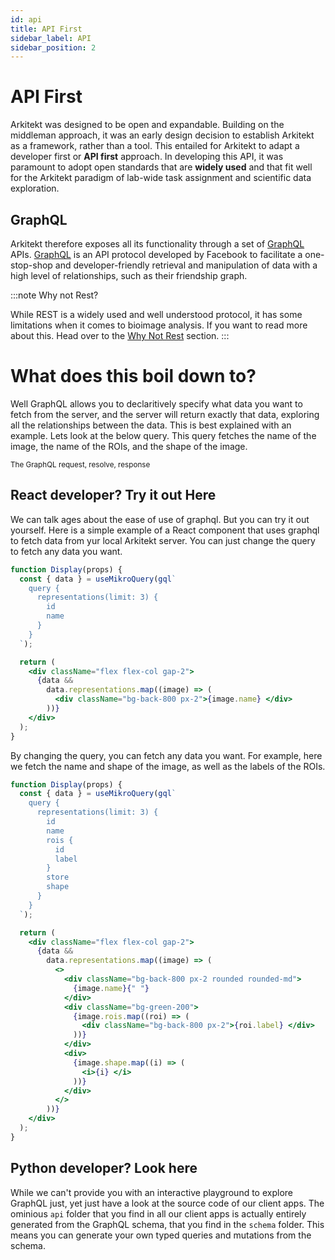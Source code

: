```yaml
---
id: api
title: API First
sidebar_label: API
sidebar_position: 2
---
```



# API First

Arkitekt was designed to be open and expandable. Building on the middleman approach, it
was an early design decision to establish Arkitekt as a framework, rather than a tool. This
entailed for Arkitekt to adapt a developer first or **API first** approach. In developing this
API, it was paramount to adopt open standards that are **widely used** and that fit well for the
Arkitekt paradigm of lab-wide task assignment and scientific data exploration.

## GraphQL

Arkitekt therefore exposes all its functionality through a set of [GraphQL](https://graphql.org/) APIs. [GraphQL](https://graphql.org/) is an
API protocol developed by Facebook to facilitate a one-stop-shop and developer-friendly
retrieval and manipulation of data with a high level of relationships, such as their friendship
graph. 

:::note Why not Rest?

While REST is a widely used and well understood protocol, it has some limitations when it comes to
bioimage analysis. If you want to read more about this. Head over to the [Why Not Rest](/docs/design/why-not/rest) section.
:::




# What does this boil down to?

Well GraphQL allows you to declaritively specify what data you want to fetch from the server, and the server will return exactly that data, exploring
all the relationships between the data. This is best explained with an example. Lets look at the
below query. This query fetches the name of the image, the name of the ROIs, and the shape of the image.

<div className="mt-2 w-20">
<Image img={thumbnail} />

<div className="text-gray-400 mb-2">
<small>The GraphQL request, resolve, response  </small>
</div>
</div>

## React developer? Try it out Here

We can talk ages about the ease of use of graphql. But you can try it out yourself. Here is a simple example of a React component that uses graphql to fetch data from yur local Arkitekt server.
You can just change the query to fetch any data you want.

```jsx live
function Display(props) {
  const { data } = useMikroQuery(gql`
    query {
      representations(limit: 3) {
        id
        name
      }
    }
  `);

  return (
    <div className="flex flex-col gap-2">
      {data &&
        data.representations.map((image) => (
          <div className="bg-back-800 px-2">{image.name} </div>
        ))}
    </div>
  );
}
```

By changing the query, you can fetch any data you want. For example, here we fetch the name and shape of the image, as well as the labels of the ROIs.

```jsx live
function Display(props) {
  const { data } = useMikroQuery(gql`
    query {
      representations(limit: 3) {
        id
        name
        rois {
          id
          label
        }
        store
        shape
      }
    }
  `);

  return (
    <div className="flex flex-col gap-2">
      {data &&
        data.representations.map((image) => (
          <>
            <div className="bg-back-800 px-2 rounded rounded-md">
              {image.name}{" "}
            </div>
            <div className="bg-green-200">
              {image.rois.map((roi) => (
                <div className="bg-back-800 px-2">{roi.label} </div>
              ))}
            </div>
            <div>
              {image.shape.map((i) => (
                <i>{i} </i>
              ))}
            </div>
          </>
        ))}
    </div>
  );
}
```

## Python developer? Look here

While we can't provide you with an interactive playground to explore GraphQL just, yet
just have a look at the source code of our client apps. The ominious `api` folder that you
find in all our client apps is actually entirely generated from the GraphQL schema, that you
find in the `schema` folder. This means you can generate your own typed queries and mutations
from the schema.
